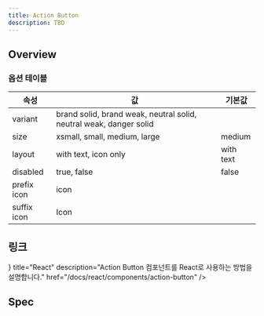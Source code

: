 ```yaml
---
title: Action Button
description: TBD
---
```


## Overview

### 옵션 테이블

| 속성        | 값                                                                 | 기본값    |
| ----------- | ------------------------------------------------------------------ | --------- |
| variant     | brand solid, brand weak, neutral solid, neutral weak, danger solid |           |
| size        | xsmall, small, medium, large                                       | medium    |
| layout      | with text, icon only                                               | with text |
| disabled    | true, false                                                        | false     |
| prefix icon | icon                                                               |           |
| suffix icon | Icon                                                               |           |

## 링크

<Cards>
  <Card
    icon={<AtomIcon />}
    title="React"
    description="Action Button 컴포넌트를 React로 사용하는 방법을 설명합니다."
    href="/docs/react/components/action-button"
  />
</Cards>

## Spec

<ComponentSpecBlock id="action-button" />
